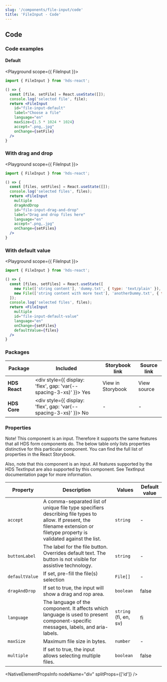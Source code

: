 ```yaml
---
slug: '/components/file-input/code'
title: 'FileInput - Code'
---
```




## Code

### Code examples 

#### Default
<Playground scope={{ FileInput }}>


```jsx
import { FileInput } from 'hds-react';

() => {
  const [file, setFile] = React.useState([]);
  console.log('selected file', file);
  return <FileInput
    id="file-input-default"
    label="Choose a file"
    language="en"
    maxSize={1.5 * 1024 * 1024}
    accept=".png,.jpg"
    onChange={setFile}
  />
}
```

</Playground>

### With drag and drop
<Playground scope={{ FileInput }}>


```jsx
import { FileInput } from 'hds-react';

() => {
  const [files, setFiles] = React.useState([]);
  console.log('selected files', files);
  return <FileInput
    multiple
    dragAndDrop
    id="file-input-drag-and-drop"
    label="Drag and drop files here"
    language="en"
    accept=".png,.jpg"
    onChange={setFiles}
  />
}
```

</Playground>

### With default value
<Playground scope={{ FileInput }}>


```jsx
import { FileInput } from 'hds-react';

() => {
  const [files, setFiles] = React.useState([
    new File(['string content'], 'dummy.txt', { type: 'text/plain' }),
    new File(['string content with more text'], 'anotherDummy.txt', { type: 'text/plain' }),
  ]);
  console.log('selected files', files);
  return <FileInput
    multiple
    id="file-input-default-value"
    language="en"
    onChange={setFiles}
    defaultValue={files}
  />
}
```

</Playground>

### Packages
| Package           | Included                                                                                         | Storybook link                                                                                                   | Source link                                                                                                                                                                  |
| ----------------- | ------------------------------------------------------------------------------------------------ | ---------------------------------------------------------------------------------------------------------------- | ---------------------------------------------------------------------------------------------------------------------------------------------------------------------------- |
| **HDS React**     | <div style={{ display: 'flex', gap: 'var(--spacing-3-xs)' }}><IconCheckCircleFill /> Yes </div>  | <Link openInNewTab openInNewTabAriaLabel="Opens in a new tab" href="/storybook/react/?path=/story/components-fileinput--single">View in Storybook</Link> | <ExternalLink openInNewTab openInNewTabAriaLabel="Opens in a new tab" href="https://github.com/City-of-Helsinki/helsinki-design-system/blob/master/packages/react/src/components/fileInput/FileInput.tsx">View source</ExternalLink> |
| **HDS Core**      | <div style={{ display: 'flex', gap: 'var(--spacing-3-xs)' }}><IconCrossCircle /> No </div>       | -                                                                                                                | -                                                                                                                                                                            |

### Properties
Note! This component is an input. Therefore it supports the same features that all HDS form components do. The below table only lists properties distinctive for this particular component. You can find the full list of properties in the <Link openInNewTab openInNewTabAriaLabel="Opens in a new tab" size="M" href="/storybook/react/?path=/story/components-fileinput--single">React Storybook.</Link>

Also, note that this component is an input. All features supported by the HDS TextInput are also supported by this component. See <InternalLink href="/components/text-input">TextInput documentation page</InternalLink> for more information.

| Property      | Description                                                                                                                                                                  | Values                | Default value |
| ------------- | ---------------------------------------------------------------------------------------------------------------------------------------------------------------------------- | --------------------- | ------------- |
| `accept`      | A comma-separated list of unique file type specifiers describing file types to allow. If present, the filename extension or filetype property is validated against the list. | `string`              | -             |
| `buttonLabel` | The label for the file button. Overrides default text. The button is not visible for assistive technology.                                                                   | `string`              | -             |
| `defaultValue`| If set, pre-fill the file(s) selection                                                                                                                                       | `File[]`              | -             |
| `dragAndDrop` | If set to true, the input will show a drag and rop area.                                                                                                                     | `boolean`             | false         |
| `language`    | The language of the component. It affects which language is used to present component-specific messages, labels, and aria-labels.                                            | `string` (fi, en, sv) | fi            |
| `maxSize`     | Maximum file size in bytes.                                                                                                                                                  | `number`              | -             |
| `multiple`    | If set to true, the input allows selecting multiple files.                                                                                                                   | `boolean`             | false         |

<NativeElementPropsInfo
  nodeName="div"
  splitProps={['id']}
/>
